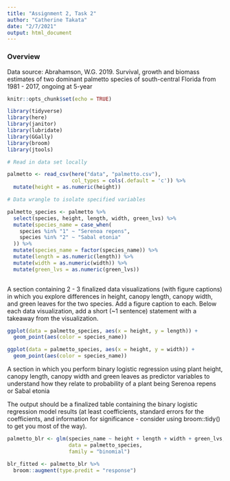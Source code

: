 ```yaml
---
title: "Assignment 2, Task 2"
author: "Catherine Takata"
date: "2/7/2021"
output: html_document
---
```


### Overview
Data source: Abrahamson, W.G. 2019. Survival, growth and biomass estimates of two dominant palmetto species of south-central Florida from 1981 - 2017, ongoing at 5-year 



```r
knitr::opts_chunk$set(echo = TRUE)

library(tidyverse)
library(here)
library(janitor)
library(lubridate)
library(GGally)
library(broom)
library(jtools)

```

```r
# Read in data set locally 

palmetto <- read_csv(here("data", "palmetto.csv"), 
                     col_types = cols(.default = 'c')) %>% 
  mutate(height = as.numeric(height))
```


```r
# Data wrangle to isolate specified variables 

palmetto_species <- palmetto %>% 
  select(species, height, length, width, green_lvs) %>% 
  mutate(species_name = case_when(
    species %in% "1" ~ "Serenoa repens",
    species %in% "2" ~ "Sabal etonia"
  )) %>% 
  mutate(species_name = factor(species_name)) %>% 
  mutate(length = as.numeric(length)) %>% 
  mutate(width = as.numeric(width)) %>% 
  mutate(green_lvs = as.numeric(green_lvs))
  
```

A section containing 2 - 3 finalized data visualizations (with figure captions) in which you explore differences in height, canopy length, canopy width, and green leaves for the two species. Add a figure caption to each. Below each data visualization, add a short (~1 sentence) statement with a takeaway from the visualization.

```r
ggplot(data = palmetto_species, aes(x = height, y = length)) + 
  geom_point(aes(color = species_name))

ggplot(data = palmetto_species, aes(x = height, y = width)) +
  geom_point(aes(color = species_name))
```

A section in which you perform binary logistic regression using plant height, canopy length, canopy width and green leaves as predictor variables to understand how they relate to probability of a plant being Serenoa repens or Sabal etonia 

The output should be a finalized table containing the binary logistic regression model results (at least coefficients, standard errors for the coefficients, and information for significance - consider using broom::tidy() to get you most of the way). 



```r
palmetto_blr <- glm(species_name ~ height + length + width + green_lvs, 
                    data = palmetto_species, 
                    family = "binomial")
```




```r
blr_fitted <- palmetto_blr %>% 
  broom::augment(type.predit = "response")
```













